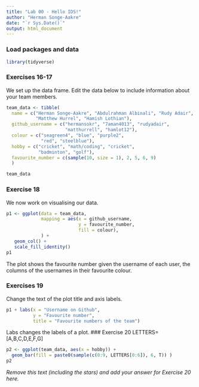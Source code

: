 ```yaml
---
title: "Lab 00 - Hello IDS!"
author: "Herman Songe-Aakre"
date: "`r Sys.Date()`"
output: html_document
---
```


### Load packages and data

```r
library(tidyverse) 
```

### Exercises 16-17

We set up the data frame. Edit the data below to include information about your team members.

```r
team_data <- tibble(
  name = c("Herman Songe-Aakre", "Abdulrahman Albinali", "Rudy Adair", 
           "Matthew Hurrel", "Hamish Lothian"),
  github_username = c("hermansokr", "7aman4013", "rudyadair", 
                      "matthurrell", "hamlot12"), 
  colour = c("seagreen4", "blue", "purple2", 
             "red", "steelblue"),
  hobby = c("cricket", "math/coding", "cricket", 
            "badminton", "golf"),
  favourite_number = c(sample(10, size = 1), 2, 5, 6, 9)
  )

team_data
```

### Exercise 18

We now work on visualising our data. 

```r
p1 <- ggplot(data = team_data, 
             mapping = aes(x = github_username, 
                           y = favourite_number,
                           fill = colour), 
             ) +
   geom_col() +
   scale_fill_identity()
p1
```


The plot shows the favourite number given the username of each user, the columns of the usernames in their favourite colour. 

### Exercises 19

Change the text of the plot title and axis labels.

```r
p1 + labs(x = "Username on Github", 
          y = "Favourite number",
          title = "Favourite numbers of the team")
```

Labs changes the labels of a plot.
### Exercise 20
LETTERS=[A,B,C,D,E,F,G]
```r

p2 <- ggplot(team_data, aes(x = hobby)) +
  geom_bar(fill = paste0(sample(c(0:9, LETTERS[0:6]), 6, T)) )
p2
```

*Remove this text (including the stars) and add your answer for Exercise 20 here.*
